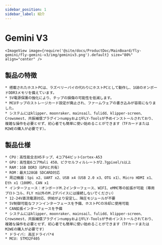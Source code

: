 ```yaml
---
sidebar_position: 1
sidebar_label: 紹介
---
```




# Gemini V3

    <ImageView image={require('@site/docs/ProductDoc/MainBoard/fly-gemini/fly-gemini-v3/img/geminiv3.png').default} size="80%" align="center" />

## 製品の特徴
    * 搭載されたホストPCは、ラズベリーパイの代わりにホストPCとして動作し、1GBのオンボードDDR3メモリを備えています。
    * 5V電源保護の強化により、チップの損傷の可能性を低減します。
    * MCUチップのストレージカード設定が廃止され、ファームウェアの書き込みが容易になりました。
    * システムにはklipper、moonraker、mainsail、fulidd、klipper-screen、Crowsmest、共振補償プラグインnumpyおよびFLY-Toolsが予めインストールされており、複雑な操作を必要とせず、初心者でも簡単に使い始めることができます（TFカードまたはM2WEの購入が必要です）。


## 製品仕様

    * CPU：高性能全志H5チップ、4コア64ビットCortex-A53
    * GPU：高性能6コアMali 450、ピクセルフィルレートが2.7gpixel/s以上
    * RAM：1GB DDR3（GPUと共有）
    * ROM：最大128GB SDCARD対応
    * 周辺機器：Spi x2、UART x2、USB x4（USB 2.0 x3、OTG x1）、Micro HDMI x1、Eth x1（100M）、CAN x1
    * インターフェース：オンボードM.2インターフェース、WIFI、eMMC等の拡張が可能（専用プロトコル、FLY π以外のM.2デバイスには接続しないでください）
    * 12-24V直流電源対応、供給がより安定し、降圧モジュールが不要
    * 5V制御可能なファンインターフェースを予備、ホストPCの冷却に使用可能
    * CAN拡張インターフェースを予備
    * システムにはklipper、moonraker、mainsail、fulidd、klipper-screen、Crowsmest、共振補償プラグインnumpyおよびFLY-Toolsが予めインストールされており、複雑な操作を必要とせず、初心者でも簡単に使い始めることができます（TFカードまたはM2WEの購入が必要です）
    * ドライバ: 高圧ドライバ*4
    * MCU: STM32F405

